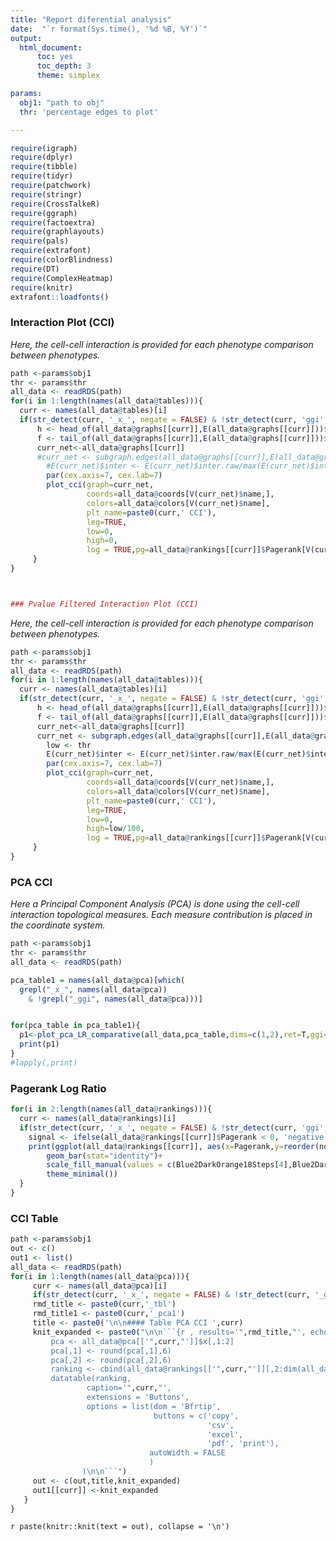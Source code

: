 ```yaml
---
title: "Report diferential analysis"
date:  "`r format(Sys.time(), '%d %B, %Y')`"
output:
  html_document:
      toc: yes
      toc_depth: 3
      theme: simplex

params:
  obj1: "path to obj"
  thr: 'percentage edges to plot'

---
```


```r
require(igraph)
require(dplyr)
require(tibble)
require(tidyr)
require(patchwork)
require(stringr)
require(CrossTalkeR)
require(ggraph)
require(factoextra)
require(graphlayouts)
require(pals)
require(extrafont)
require(colorBlindness)
require(DT)
require(ComplexHeatmap)
require(knitr)
extrafont::loadfonts()
```


### Interaction Plot (CCI)




*Here, the cell-cell interaction is provided for each phenotype comparison between phenotypes.*

```r
path <-params$obj1
thr <- params$thr
all_data <- readRDS(path)
for(i in 1:length(names(all_data@tables))){
  curr <- names(all_data@tables)[i]
  if(str_detect(curr, '_x_', negate = FALSE) & !str_detect(curr, 'ggi', negate = FALSE)){
      h <- head_of(all_data@graphs[[curr]],E(all_data@graphs[[curr]]))$name
      f <- tail_of(all_data@graphs[[curr]],E(all_data@graphs[[curr]]))$name
      curr_net<-all_data@graphs[[curr]]
      #curr_net <- subgraph.edges(all_data@graphs[[curr]],E(all_data@graphs[[curr]])[match(all_data@stats[[curr]]$columns_name[all_data@stats[[curr]]$p<=0.05],paste(h,f,sep = '@'),nomatch = F)])
        #E(curr_net)$inter <- E(curr_net)$inter.raw/max(E(curr_net)$inter.raw)
        par(cex.axis=7, cex.lab=7)
        plot_cci(graph=curr_net,
                 coords=all_data@coords[V(curr_net)$name,],
                 colors=all_data@colors[V(curr_net)$name],
                 plt_name=paste0(curr,' CCI'),
                 leg=TRUE,
                 low=0,
                 high=0,
                 log = TRUE,pg=all_data@rankings[[curr]]$Pagerank[V(curr_net)$name])
     }
}



### Pvalue Filtered Interaction Plot (CCI)
```

*Here, the cell-cell interaction is provided for each phenotype comparison between phenotypes.*

```r
path <-params$obj1
thr <- params$thr
all_data <- readRDS(path)
for(i in 1:length(names(all_data@tables))){
  curr <- names(all_data@tables)[i]
  if(str_detect(curr, '_x_', negate = FALSE) & !str_detect(curr, 'ggi', negate = FALSE)){
      h <- head_of(all_data@graphs[[curr]],E(all_data@graphs[[curr]]))$name
      f <- tail_of(all_data@graphs[[curr]],E(all_data@graphs[[curr]]))$name
      curr_net<-all_data@graphs[[curr]]
      curr_net <- subgraph.edges(all_data@graphs[[curr]],E(all_data@graphs[[curr]])[match(all_data@stats[[curr]]$columns_name[all_data@stats[[curr]]$p<=0.05],paste(h,f,sep = '@'),nomatch = F)])
        low <- thr
        E(curr_net)$inter <- E(curr_net)$inter.raw/max(E(curr_net)$inter.raw)
        par(cex.axis=7, cex.lab=7)
        plot_cci(graph=curr_net,
                 coords=all_data@coords[V(curr_net)$name,],
                 colors=all_data@colors[V(curr_net)$name],
                 plt_name=paste0(curr,' CCI'),
                 leg=TRUE,
                 low=0,
                 high=low/100,
                 log = TRUE,pg=all_data@rankings[[curr]]$Pagerank[V(curr_net)$name])
     }
}
```





### PCA CCI

*Here a Principal Component Analysis (PCA) is done using the cell-cell interaction topological measures. Each measure contribution is placed in the coordinate system.*


```r
path <-params$obj1
thr <- params$thr
all_data <- readRDS(path)

pca_table1 = names(all_data@pca)[which(
  grepl("_x_", names(all_data@pca))
    & !grepl("_ggi", names(all_data@pca)))]


for(pca_table in pca_table1){
  p1<-plot_pca_LR_comparative(all_data,pca_table,dims=c(1,2),ret=T,ggi=FALSE)
  print(p1)
}
#lapply(,print)
```


### Pagerank Log Ratio


```r
for(i in 2:length(names(all_data@rankings))){
  curr <- names(all_data@rankings)[i]
  if(str_detect(curr, '_x_', negate = FALSE) & !str_detect(curr, 'ggi', negate = FALSE)){
    signal <- ifelse(all_data@rankings[[curr]]$Pagerank < 0, 'negative','positive')
    print(ggplot(all_data@rankings[[curr]], aes(x=Pagerank,y=reorder(nodes,Pagerank),fill=signal))+
        geom_bar(stat="identity")+
        scale_fill_manual(values = c(Blue2DarkOrange18Steps[4],Blue2DarkOrange18Steps[14]))+
        theme_minimal())
  }
}
```


### CCI Table

```r
path <-params$obj1
out <- c()
out1 <- list()
all_data <- readRDS(path)
for(i in 1:length(names(all_data@pca))){
     curr <- names(all_data@pca)[i]
     if(str_detect(curr, '_x_', negate = FALSE) & !str_detect(curr, '_ggi', negate = FALSE)){
     rmd_title <- paste0(curr,'_tbl')
     rmd_title1 <- paste0(curr,'_pca1')
     title <- paste0('\n\n#### Table PCA CCI ',curr)
     knit_expanded <- paste0("\n\n```{r , results='",rmd_title,"', echo=FALSE, warning=FALSE}\n\n
         pca <- all_data@pca[['",curr,"']]$x[,1:2]
         pca[,1] <- round(pca[,1],6)
         pca[,2] <- round(pca[,2],6)
         ranking <- cbind(all_data@rankings[['",curr,"']][,2:dim(all_data@rankings[['",curr,"']])[2]],pca[all_data@rankings[['",curr,"']]$nodes,])
         datatable(ranking,
                 caption='",curr,"',
                 extensions = 'Buttons',
                 options = list(dom = 'Bfrtip',
                                buttons = c('copy',
                                            'csv',
                                            'excel',
                                            'pdf', 'print'),
                               autoWidth = FALSE
                               )
                )\n\n```")
     out <- c(out,title,knit_expanded)
     out1[[curr]] <-knit_expanded
   }
}

```

`r paste(knitr::knit(text = out), collapse = '\n')`